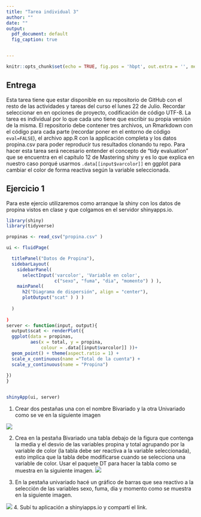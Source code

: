 ```yaml
---
title: "Tarea individual 3"
author: ""
date: ""
output:
  pdf_document: default
  fig_caption: true


---
```

```r
knitr::opts_chunk$set(echo = TRUE, fig.pos = 'hbpt', out.extra = '', message = FALSE, warning = FALSE)
```



## Entrega 

Esta tarea tiene que estar disponible en su repositorio de GitHub con el resto de las actividades y tareas del curso el lunes 22 de Julio.
Recordar seleccionar en en opciones de proyecto, codificación de código UTF-8.
La tarea es individual por lo que cada uno tiene que escribir su propia versión de la misma.
El repositorio debe contener tres archivos, un Rmarkdown con el código para cada parte (recordar poner en el entorno de código `eval=FALSE`), el archivo app.R con la applicación completa y los datos propina.csv para poder reproducir tus resultados clonando tu repo.
Para hacer esta tarea será necesario entender el concepto de "tidy evaluation" que se encuentra en el capítulo 12 de Mastering shiny y es lo que explica en nuestro caso porqué usarmos `.data[[input$varcolor]]` en ggplot para cambiar el color de forma reactiva según la variable seleccionada.



## Ejercicio 1

Para este ejercio utilizaremos como arranque la shiny  con los datos de propina vistos en clase y que colgamos en el servidor shinyapps.io.

```r

library(shiny)
library(tidyverse)

propinas <- read_csv("propina.csv" )

ui <- fluidPage(

  titlePanel("Datos de Propina"),
  sidebarLayout(
    sidebarPanel(
      selectInput('varcolor', 'Variable en color', 
                  c("sexo", "fuma", "dia", "momento") ) ),
    mainPanel( 
      h2("Diagrama de dispersión", align = "center"),
      plotOutput("scat" ) ) )
  
  )
  
)
server <- function(input, output){
  output$scat <- renderPlot({
  ggplot(data = propinas, 
         aes(x = total, y = propina, 
             colour = .data[[input$varcolor]] ))+
  geom_point() + theme(aspect.ratio = 1) + 
  scale_x_continuous(name ="Total de la cuenta") +
  scale_y_continuous(name = "Propina") 
 
})
}


shinyApp(ui, server)
```

1. Crear dos pestañas una con el nombre Bivariado y la otra Univariado como se ve en la siguiente imagen

![](pl1.png)

2. Crea en la pestaña Bivariado una tabla debajo de la figura que contenga  la media y el desvio de las variables propina y total agrupando por la variable de color (la tabla debe ser reactiva a la variable seleccionada), esto implica que la tabla debe modificarse cuando se selecciona una variable de color. Usar el paquete DT para hacer la tabla como se muestra en la siguiente imagen. 
![](pl2.png)


3. En la pestaña univariado hacé un gráfico de barras que sea reactivo a la selección de las variables sexo, fuma, dia y momento como se muestra en la siguiente imagen.

![](pl3.png)
4. Subí tu aplicación a shinyiapps.io y compartí el link.

